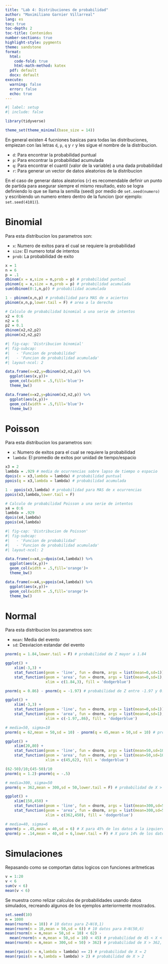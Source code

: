 ```yaml
---
title: "Lab 4: Distribuciones de probabilidad"
author: "Maximiliano Garnier Villarreal"
lang: es
toc: true
toc-depth: 2
toc-title: Contenidos
number-sections: true
highlight-style: pygments
theme: sandstone
format:
  html:
    code-fold: true
    html-math-method: katex
  pdf: default
  docx: default
execute:
  warning: false
  error: false
  echo: true
---
```


```r
#| label: setup
#| include: false

library(tidyverse)

theme_set(theme_minimal(base_size = 14))
```

En general existen 4 fucniones basicas para todas las distribuciones, empiezan con las letras `d`, `p`, `q` y `r` y les sigue el nombre de la distribucion.

-   `d`: Para encontrar la probabilidad puntual
-   `p`: Para encontrar la probabilidad acumulada
-   `q`: Para encontrar el cuantil (valor de la variable) a una dada probabilidad
-   `r`: Para generar un vector de datos aleatorios de la distribucion

En el caso de generar datos aleatorios (`r`) es recomendable definir un punto de partida para asegurar siempre el mismo resultado, esto se logra definiendo lo que se llama la semilla (seed) por medio de `set.seed(numero)` y escribiendo un numero entero dentro de la funcion (por ejemplo: `set.seed(4101)`).

# Binomial

Para esta distribucion los parametros son:

-   `x`: Numero de exitos para el cual se requiere la probabilidad
-   `size`: El numero total de intentos
-   `prob`: La probabilidad de exito

```r
x = 1
n = 6
p = .1
dbinom(x = x,size = n,prob = p) # probabilidad puntual
pbinom(q = x,size = n,prob = p) # probabilidad acumulada
sum(dbinom(0:1,n,p)) # probabilidad acumulada

1 - pbinom(x,n,p) # probabilidad para MAS de x aciertos
pbinom(x,n,p,lower.tail = F) # area a la derecha

# Calculo de probabilidad binomial a una serie de intentos 
x2 = 0:6
n2 = 6
p2 = 0.1
dbinom(x2,n2,p2)
pbinom(x2,n2,p2)
```

```r
#| fig-cap: 'Distribucion binomial'
#| fig-subcap:
#|   - 'Funcion de probabilidad'
#|   - 'Funcion de probabilidad acumulada'
#| layout-ncol: 2

data.frame(x=x2,y=dbinom(x2,n2,p)) %>% 
  ggplot(aes(x,y))+
  geom_col(width = .5,fill='blue')+
  theme_bw()

data.frame(x=x2,y=pbinom(x2,n2,p)) %>% 
  ggplot(aes(x,y))+
  geom_col(width = .5,fill='blue')+
  theme_bw()
```

# Poisson

Para esta distribucion los parametros son:

-   `x`: Numero de exitos para el cual se requiere la probabilidad
-   `lambda`: El promedio de exitos por unidad de tiempo/espacio

```r
x3 = 2
lambda = .929 # media de ocurrencias sobre lapso de tiempo o espacio
dpois(x = x3,lambda = lambda) # probabilidad puntual
ppois(q = x3,lambda = lambda) # probabilidad acumulada

1 - ppois(x3,lambda) # probabilidad para MAS de x ocurrencias
ppois(x3,lambda,lower.tail = F)

# Calculo de probabilidad Poisson a una serie de intentos 
x4 = 0:6
lambda = .929
dpois(x4,lambda)
ppois(x4,lambda)
```

```r
#| fig-cap: 'Distribucion de Poisson'
#| fig-subcap:
#|   - 'Funcion de probabilidad'
#|   - 'Funcion de probabilidad acumulada'
#| layout-ncol: 2

data.frame(x=x4,y=dpois(x4,lambda)) %>% 
  ggplot(aes(x,y))+
  geom_col(width = .5,fill='orange')+
  theme_bw()

data.frame(x=x4,y=ppois(x4,lambda)) %>% 
  ggplot(aes(x,y))+
  geom_col(width = .5,fill='orange')+
  theme_bw()
```

# Normal

Para esta distribucion los parametros son:

-   `mean`: Media del evento
-   `sd`: Desviacion estandar del evento

```r
pnorm(q = 1.84,lower.tail = F) # probabilidad de Z mayor a 1.84

ggplot() + 
    xlim(-3,3) +
    stat_function(geom = 'line', fun = dnorm, args = list(mean=0,sd=1)) + 
    stat_function(geom = 'area', fun = dnorm, args = list(mean=0,sd=1), 
                  xlim = c(1.84,3), fill = 'dodgerblue')
```

```r
pnorm(q = 0.86) - pnorm(q = -1.97) # probabilidad de Z entre -1.97 y 0.86

ggplot() + 
    xlim(-3,3) +
    stat_function(geom = 'line', fun = dnorm, args = list(mean=0,sd=1)) + 
    stat_function(geom = 'area', fun = dnorm, args = list(mean=0,sd=1), 
                  xlim = c(-1.97,.86), fill = 'dodgerblue')
```

```r
# media=50, sigma=10
pnorm(q = 62,mean = 50,sd = 10) - pnorm(q = 45,mean = 50,sd = 10) # probabilidad de 45 < X < 62

ggplot() + 
    xlim(20,80) +
    stat_function(geom = 'line', fun = dnorm, args = list(mean=50,sd=10)) + 
    stat_function(geom = 'area', fun = dnorm, args = list(mean=50,sd=10), 
                  xlim = c(45,62), fill = 'dodgerblue')

(62-50)/10;(45-50)/10
pnorm(q = 1.2)-pnorm(q = -.5)
```

```r
# media=300, sigma=50
pnorm(q = 362,mean = 300,sd = 50,lower.tail = F) # probabilidad de X > 362

ggplot() + 
    xlim(150,450) +
    stat_function(geom = 'line', fun = dnorm, args = list(mean=300,sd=50)) + 
    stat_function(geom = 'area', fun = dnorm, args = list(mean=300,sd=50), 
                  xlim = c(362,450), fill = 'dodgerblue')
```

```r
# media=40, sigma=6
qnorm(p = .45,mean = 40,sd = 6) # X para 45% de los datos a la izquierda
qnorm(p = .14,mean = 40,sd = 6,lower.tail = F) # X para 14% de los datos a la derecha
```

# Simulaciones

Repasando como se comportan datos logicos con funciones aritmeticas

```r
v = 1:20
v < 6
sum(v < 6)
mean(v < 6)
```

Se muestra como relizar calculos de probabilidades usando datos simulados, recreando algunos de los ejemplos anteriormente mostrados.

```r
set.seed(10)
n = 1000
mean(rnorm(n = 10)) # 10 datos para Z~N(0,1)
mean(rnorm(n = 10,mean = 50,sd = 6)) # 10 datos para X~N(50,6)
mean(rnorm(n = n,mean = 50,sd = 10) < 62) - 
  mean(rnorm(n = n,mean = 50,sd = 10) < 45) # probabilidad de 45 < X < 62
mean(rnorm(n = n,mean = 300,sd = 50) > 362) # probabilidad de X > 362, media=300, sigma=50
```

```r
mean(rpois(n = n,lambda = lambda) == 2) # probabilidad de X = 2
mean(rpois(n = n,lambda = lambda) > 2) # probabilidad de X > 2
```
